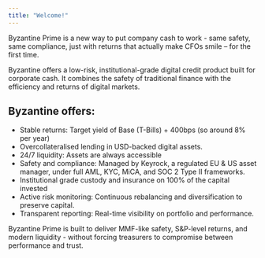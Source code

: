 ```yaml
---
title: "Welcome!"
---
```


Byzantine Prime is a new way to put company cash to work - same safety, same compliance, just with returns that actually make CFOs smile – for the first time.

Byzantine offers a low-risk, institutional-grade digital credit product built for corporate cash. It combines the safety of traditional finance with the efficiency and returns of digital markets.

## Byzantine offers:

- Stable returns: Target yield of Base (T-Bills) + 400bps (so around 8% per year)
- Overcollateralised lending in USD-backed digital assets.
- 24/7 liquidity: Assets are always accessible
- Safety and compliance: Managed by Keyrock, a regulated EU & US asset manager, under full AML, KYC, MiCA, and SOC 2 Type II frameworks.
- Institutional grade custody and insurance on 100% of the capital invested
- Active risk monitoring: Continuous rebalancing and diversification to preserve capital.
- Transparent reporting: Real-time visibility on portfolio and performance.

<Check>
  Byzantine Prime is built to deliver MMF-like safety, S&P-level returns, and modern liquidity - without forcing treasurers to compromise between performance and trust.
</Check>
